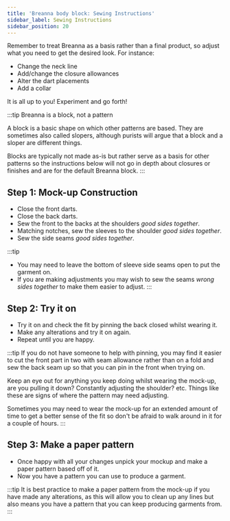 ```yaml
---
title: 'Breanna body block: Sewing Instructions'
sidebar_label: Sewing Instructions
sidebar_position: 20
---
```


Remember to treat Breanna as a basis rather than a final product, so adjust
what you need to get the desired look. For instance:

- Change the neck line
- Add/change the closure allowances
- Alter the dart placements
- Add a collar

It is all up to you! Experiment and go forth!

:::tip Breanna is a block, not a pattern

A block is a basic shape on which other patterns are based. They are sometimes
also called slopers, although purists will argue that a block and a sloper are
different things.

Blocks are typically not made as-is but rather serve as a basis for other
patterns so the instructions below will not go in depth about closures or
finishes and are for the default Breanna block.
:::

## Step 1: Mock-up Construction

- Close the front darts.
- Close the back darts.
- Sew the front to the backs at the shoulders _good sides together_.
- Matching notches, sew the sleeves to the shoulder _good sides together_.
- Sew the side seams _good sides together_.

:::tip

- You may need to leave the bottom of sleeve side seams open to put the garment
  on.
- If you are making adjustments you may wish to sew the seams _wrong sides
  together_ to make them easier to adjust.
  :::

## Step 2: Try it on

- Try it on and check the fit by pinning the back closed whilst wearing it.
- Make any alterations and try it on again.
- Repeat until you are happy.

:::tip
If you do not have someone to help with pinning, you may find it easier to cut
the front part in two with seam allowance rather than on a fold and sew the
back seam up so that you can pin in the front when trying on.

Keep an eye out for anything you keep doing whilst wearing the mock-up, are you
pulling it down? Constantly adjusting the shoulder? etc. Things like these are
signs of where the pattern may need adjusting.

Sometimes you may need to wear the mock-up for an extended amount of time to
get a better sense of the fit so don't be afraid to walk around in it for a
couple of hours.
:::

## Step 3: Make a paper pattern

- Once happy with all your changes unpick your mockup and make a paper pattern
  based off of it.
- Now you have a pattern you can use to produce a garment.

:::tip
It is best practice to make a paper pattern from the mock-up if you have made
any alterations, as this will allow you to clean up any lines but also means
you have a pattern that you can keep producing garments from.
:::
